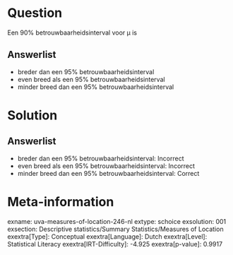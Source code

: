Question
========

Een 90% betrouwbaarheidsinterval voor μ is

Answerlist
----------

* breder dan een 95% betrouwbaarheidsinterval
* even breed als een 95% betrouwbaarheidsinterval
* minder breed dan een 95% betrouwbaarheidsinterval

Solution
========

Answerlist
----------

* breder dan een 95% betrouwbaarheidsinterval: Incorrect
* even breed als een 95% betrouwbaarheidsinterval: Incorrect
* minder breed dan een 95% betrouwbaarheidsinterval: Correct

Meta-information
================
exname: uva-measures-of-location-246-nl
extype: schoice
exsolution: 001
exsection: Descriptive statistics/Summary Statistics/Measures of Location
exextra[Type]: Conceptual
exextra[Language]: Dutch
exextra[Level]: Statistical Literacy
exextra[IRT-Difficulty]: -4.925
exextra[p-value]: 0.9917
